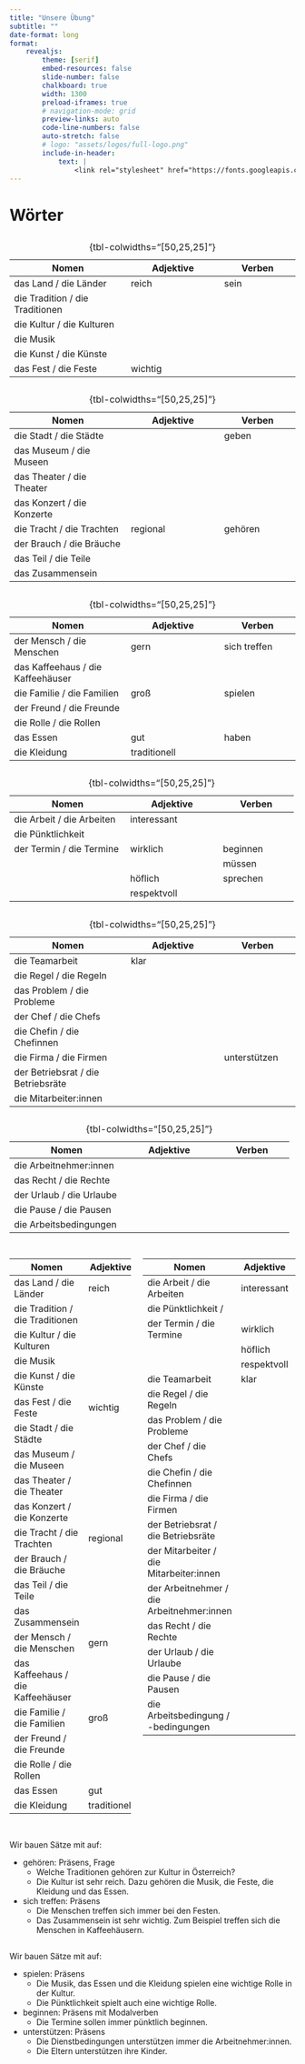 ```yaml
---
title: "Unsere Übung"
subtitle: ""
date-format: long
format: 
    revealjs:
        theme: [serif]
        embed-resources: false
        slide-number: false
        chalkboard: true
        width: 1300
        preload-iframes: true
        # navigation-mode: grid
        preview-links: auto
        code-line-numbers: false
        auto-stretch: false
        # logo: "assets/logos/full-logo.png"
        include-in-header: 
            text: |
                <link rel="stylesheet" href="https://fonts.googleapis.com/css?family=Major+Mono+Display">
---
```


# Wörter

## 


| Nomen                                                       | Adjektive                                         | Verben                                   |
|-------------------------------------------------------------|--------------------------------------------------|-----------------------------------------|
| <span class="fragment" data-fragment-index="1">das Land / die Länder</span>             | <span class="fragment" data-fragment-index="1">reich</span>        | <span class="fragment" data-fragment-index="1">sein</span>         |
| <span class="fragment" data-fragment-index="1">die Tradition / die Traditionen</span>   |                                                  |                                         |
| <span class="fragment" data-fragment-index="1">die Kultur / die Kulturen</span>         |                                                  |                                         |
| <span class="fragment" data-fragment-index="2">die Musik </span>          |                                                  |                                         |
| <span class="fragment" data-fragment-index="2">die Kunst / die Künste</span>            |                                                  |                                         |
| <span class="fragment" data-fragment-index="2">das Fest / die Feste</span>              | <span class="fragment" data-fragment-index="2">wichtig</span>      |                                         |
: {tbl-colwidths="[50,25,25]"}



## 



| Nomen                                                       | Adjektive                                         | Verben                                   |
|-------------------------------------------------------------|--------------------------------------------------|-----------------------------------------|
| <span class="fragment" data-fragment-index="3">die Stadt / die Städte</span>            |                                                  | <span class="fragment" data-fragment-index="3">geben</span>        |
| <span class="fragment" data-fragment-index="3">das Museum / die Museen</span>           |                                                  |                                         |
| <span class="fragment" data-fragment-index="3">das Theater / die Theater</span>         |                                                  |                                         |
| <span class="fragment" data-fragment-index="3">das Konzert / die Konzerte</span>        |                                                  |                                         |
| <span class="fragment" data-fragment-index="4">die Tracht / die Trachten</span>         | <span class="fragment" data-fragment-index="4">regional</span>     | <span class="fragment" data-fragment-index="4">gehören</span>      |
| <span class="fragment" data-fragment-index="4">der Brauch / die Bräuche</span>          |                                                  |                                         |
| <span class="fragment" data-fragment-index="5">das Teil / die Teile</span>              |                                                  |                                         |
| <span class="fragment" data-fragment-index="5">das Zusammensein  </span> |                                                  |                                         |
: {tbl-colwidths="[50,25,25]"}


## 

| Nomen                                                       | Adjektive                                         | Verben                                   |
|-------------------------------------------------------------|--------------------------------------------------|-----------------------------------------|
| <span class="fragment" data-fragment-index="6">der Mensch / die Menschen</span>         | <span class="fragment" data-fragment-index="6">gern</span>         | <span class="fragment" data-fragment-index="6">sich treffen</span> |
| <span class="fragment" data-fragment-index="6">das Kaffeehaus / die Kaffeehäuser</span> |                                                  |                                         |
| <span class="fragment" data-fragment-index="7">die Familie / die Familien</span>        | <span class="fragment" data-fragment-index="7">groß</span>         | <span class="fragment" data-fragment-index="7">spielen</span>      |
| <span class="fragment" data-fragment-index="7">der Freund / die Freunde</span>          |                                                  |                                         |
| <span class="fragment" data-fragment-index="7">die Rolle / die Rollen</span>            |                                                  |                                         |
| <span class="fragment" data-fragment-index="8">das Essen </span>            | <span class="fragment" data-fragment-index="8">gut</span>          | <span class="fragment" data-fragment-index="8">haben</span>        |
| <span class="fragment" data-fragment-index="8">die Kleidung </span>    | <span class="fragment" data-fragment-index="8">traditionell</span> |                                         |
: {tbl-colwidths="[50,25,25]"}


## 

| Nomen                                                       | Adjektive                                         | Verben                                   |
|-------------------------------------------------------------|--------------------------------------------------|-----------------------------------------|
| <span class="fragment" data-fragment-index="9">die Arbeit / die Arbeiten</span>         | <span class="fragment" data-fragment-index="9">interessant</span>  |                                         |
| <span class="fragment" data-fragment-index="10">die Pünktlichkeit </span>            |                                                  |                                         |
| <span class="fragment" data-fragment-index="11">der Termin / die Termine</span>         | <span class="fragment" data-fragment-index="11">wirklich</span>    | <span class="fragment" data-fragment-index="11">beginnen</span>    |
|                                                             |                                                  | <span class="fragment" data-fragment-index="11">müssen</span>      |
|                                                             | <span class="fragment" data-fragment-index="12">höflich</span>     | <span class="fragment" data-fragment-index="12">sprechen</span>    |
|                                                             | <span class="fragment" data-fragment-index="12">respektvoll</span>|                                         |
: {tbl-colwidths="[50,25,25]"}


## 

| Nomen                                                       | Adjektive                                         | Verben                                   |
|-------------------------------------------------------------|--------------------------------------------------|-----------------------------------------|
| <span class="fragment" data-fragment-index="13">die Teamarbeit </span>               | <span class="fragment" data-fragment-index="13">klar</span>        |                                         |
| <span class="fragment" data-fragment-index="13">die Regel / die Regeln</span>           |                                                  |                                         |
| <span class="fragment" data-fragment-index="14">das Problem / die Probleme</span>       |                                                  |                                         |
| <span class="fragment" data-fragment-index="14">der Chef / die Chefs</span>             |                                                  |                                         |
| <span class="fragment" data-fragment-index="14">die Chefin / die Chefinnen</span>       |                                                  |                                         |
| <span class="fragment" data-fragment-index="15">die Firma / die Firmen</span>           |                                                  | <span class="fragment" data-fragment-index="15">unterstützen</span>|
| <span class="fragment" data-fragment-index="15">der Betriebsrat / die Betriebsräte</span>|                                                  |                                         |
| <span class="fragment" data-fragment-index="15">die Mitarbeiter:innen</span>            |                                                  |                                         |
: {tbl-colwidths="[50,25,25]"}



## 

| Nomen                                                       | Adjektive                                         | Verben                                   |
|-------------------------------------------------------------|--------------------------------------------------|-----------------------------------------|
| <span class="fragment" data-fragment-index="16">die Arbeitnehmer:innen</span>           |                                                  |                                         |
| <span class="fragment" data-fragment-index="16">das Recht / die Rechte</span>           |                                                  |                                         |
| <span class="fragment" data-fragment-index="16">der Urlaub / die Urlaube</span>         |                                                  |                                         |
| <span class="fragment" data-fragment-index="16">die Pause / die Pausen</span>           |                                                  |                                         |
| <span class="fragment" data-fragment-index="16">die Arbeitsbedingungen</span>           |                                                  |                                         |
: {tbl-colwidths="[50,25,25]"}





##


:::: {.columns}

::: {.column}

::: {style="font-size: 45%"}


| Nomen                                 | Adjektive     | Verben          |
|---------------------------------------|---------------|-----------------|
| das Land / die Länder                  | reich         | sein            |
| die Tradition / die Traditionen        |               |                 |
| die Kultur / die Kulturen              |               |                 |
| die Musik                              |               |                 |
| die Kunst / die Künste                 |               |                 |
| das Fest / die Feste                   | wichtig       |                 |
| die Stadt / die Städte                 |               | geben           |
| das Museum / die Museen                |               |                 |
| das Theater / die Theater              |               |                 |
| das Konzert / die Konzerte             |               |                 |
| die Tracht / die Trachten              | regional      | gehören         |
| der Brauch / die Bräuche               |               |                 |
| das Teil / die Teile                   |               |                 |
| das Zusammensein                       |               |                 |
| der Mensch / die Menschen              | gern          | sich treffen    |
| das Kaffeehaus / die Kaffeehäuser      |               |                 |
| die Familie / die Familien             | groß          | spielen         |
| der Freund / die Freunde               |               |                 |
| die Rolle / die Rollen                 |               |                 |
| das Essen                              | gut           | haben           |
| die Kleidung                           | traditionell  |                 |

:::

:::


::: {.column}

::: {style="font-size: 45%"}


| Nomen                                 | Adjektive     | Verben          |
|---------------------------------------|---------------|-----------------|
| die Arbeit / die Arbeiten              | interessant   |                 |
| die Pünktlichkeit /                    |               |                 |
| der Termin / die Termine               | wirklich      | beginnen, müssen|
|                                        | höflich       | sprechen        |
|                                        | respektvoll   |                 |
| die Teamarbeit                         | klar          |                 |
| die Regel / die Regeln                 |               |                 |
| das Problem / die Probleme             |               |                 |
| der Chef / die Chefs                   |               |                 |
| die Chefin / die Chefinnen             |               |                 |
| die Firma / die Firmen                 |               | unterstützen    |
| der Betriebsrat / die Betriebsräte     |               |                 |
| der Mitarbeiter / die Mitarbeiter:innen|               |                 |
| der Arbeitnehmer / die Arbeitnehmer:innen|             |                 |
| das Recht / die Rechte                 |               |                 |
| der Urlaub / die Urlaube               |               |                 |
| die Pause / die Pausen                 |               |                 |
| die Arbeitsbedingung / -bedingungen    |               |                 |

:::

:::



::::



## 

Wir bauen Sätze mit auf:

::: {.incremental}

- gehören: Präsens, Frage
    - Welche Traditionen gehören zur Kultur in Österreich?
    - Die Kultur ist sehr reich. Dazu gehören die Musik, die Feste, die Kleidung und das Essen.

- sich treffen: Präsens
    - Die Menschen treffen sich immer bei den Festen.
    - Das Zusammensein ist sehr wichtig. Zum Beispiel treffen sich die Menschen in Kaffeehäusern.

:::


## 

Wir bauen Sätze mit auf:

::: {.incremental}

- spielen: Präsens
    - Die Musik, das Essen und die Kleidung spielen eine wichtige Rolle in der Kultur.
    - Die Pünktlichkeit spielt auch eine wichtige Rolle.

- beginnen: Präsens mit Modalverben
    - Die Termine sollen immer pünktlich beginnen.

- unterstützen: Präsens
    - Die Dienstbedingungen unterstützen immer die Arbeitnehmer:innen.
    - Die Eltern unterstützen ihre Kinder.

:::


